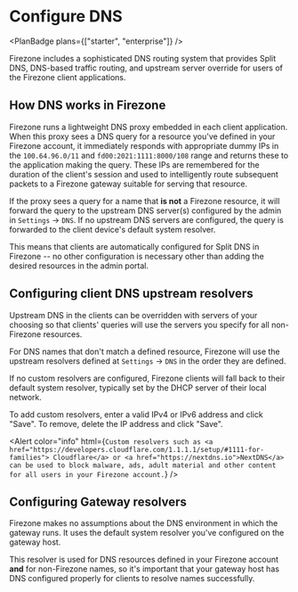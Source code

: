 
<div className="flex justify-between items-center">

# Configure DNS

<PlanBadge plans={["starter", "enterprise"]} />
</div>

Firezone includes a sophisticated DNS routing system that provides Split DNS,
DNS-based traffic routing, and upstream server override for users of the
Firezone client applications.

## How DNS works in Firezone

Firezone runs a lightweight DNS proxy embedded in each client application. When
this proxy sees a DNS query for a resource you've defined in your Firezone
account, it immediately responds with appropriate dummy IPs in the
`100.64.96.0/11` and `fd00:2021:1111:8000/108` range and returns these to the
application making the query. These IPs are remembered for the duration of the
client's session and used to intelligently route subsequent packets to a
Firezone gateway suitable for serving that resource.

If the proxy sees a query for a name that **is not** a Firezone resource, it
will forward the query to the upstream DNS server(s) configured by the admin in
`Settings` -> `DNS`. If no upstream DNS servers are configured, the query is
forwarded to the client device's default system resolver.

This means that clients are automatically configured for Split DNS in Firezone
-- no other configuration is necessary other than adding the desired resources
in the admin portal.

## Configuring client DNS upstream resolvers

Upstream DNS in the clients can be overridden with servers of your choosing so
that clients' queries will use the servers you specify for all non-Firezone
resources.

For DNS names that don't match a defined resource, Firezone will use the
upstream resolvers defined at `Settings` -> `DNS` in the order they are defined.

If no custom resolvers are configured, Firezone clients will fall back to their
default system resolver, typically set by the DHCP server of their local
network.

To add custom resolvers, enter a valid IPv4 or IPv6 address and click "Save". To
remove, delete the IP address and click "Save".

<Alert
  color="info"
  html={`
    Custom resolvers such as <a href="https://developers.cloudflare.com/1.1.1.1/setup/#1111-for-families">
    Cloudflare</a> or <a href="https://nextdns.io">NextDNS</a> can be used to block
    malware, ads, adult material and other content for all users in your Firezone
    account.
  `}
/>

## Configuring Gateway resolvers

Firezone makes no assumptions about the DNS environment in which the gateway
runs. It uses the default system resolver you've configured on the gateway host.

This resolver is used for DNS resources defined in your Firezone account **and**
for non-Firezone names, so it's important that your gateway host has DNS
configured properly for clients to resolve names successfully.

<SupportOptions />

